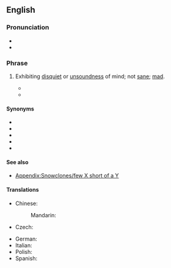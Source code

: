 ==English==

===Pronunciation===
* {{audio|en|en-uk-a few sandwiches short of a picnic.ogg|Audio (UK)}}
* {{audio|en|en-au-few sandwiches short of a picnic.ogg|Audio (AU)}}

===Phrase===
{{head|en|phrase|head=a [[few]] [[sandwich]]es [[short]] [[of]] a [[picnic]]}}

# {{lb|en|idiomatic}} Exhibiting [[disquiet]] or [[unsoundness]] of mind; not [[sane]]; [[mad]].
#: {{syn|en|Thesaurus:insane}}
#: {{ux|en|I think the lady down the road is '''a few sandwiches short of a picnic'''—you often hear strange bangings at odd hours in the morning.}}
#* {{quote-book|en|year=2013|author=A. American|title=Surviving Home|publisher=Penguin|ISBN=9780698151864|page=238|passage=He said to hang on, then went to his bike and came back with a black case. When  he opened it I suddenly thought I was dealing with someone a '''few sandwiches short of a picnic'''.}}
#* {{quote-book|en|year=2014|author=Sheila Connolly|title=Scandal in Skibbereen|publisher=Penguin|ISBN=9780698137332|page=216|passage=“He was a nice fellow, but we all know he was a '''few sandwiches short of a picnic'''.”}}

====Synonyms====
* {{l|en|his driveway doesn't go all the way to the road}}
* {{l|en|a few clowns short of a circus}}
* {{l|en|a few spanners short of a tool box}}
* {{l|en|one brick short of a full load}}
* {{l|en|one card shy of a full deck}}

====See also====
* [[Appendix:Snowclones/few X short of a Y]]

====Translations====
{{trans-top|Not sane}}
* Chinese:
*: Mandarin: {{t|cmn|神志不清|tr=shénzhì bùqīng|sc=Hani}}
* Czech: {{t|cs|šplouchat někomu na maják}}
{{trans-mid}}
* German: {{t+|de|nicht alle Tassen im Schrank haben}}
* Italian: {{t|it|essere fuori di testa}}
* Polish: {{t+|pl|nie mieć wszystkich w domu}}
* Spanish: {{t|es|faltarle un hervor}}
{{trans-bottom}}